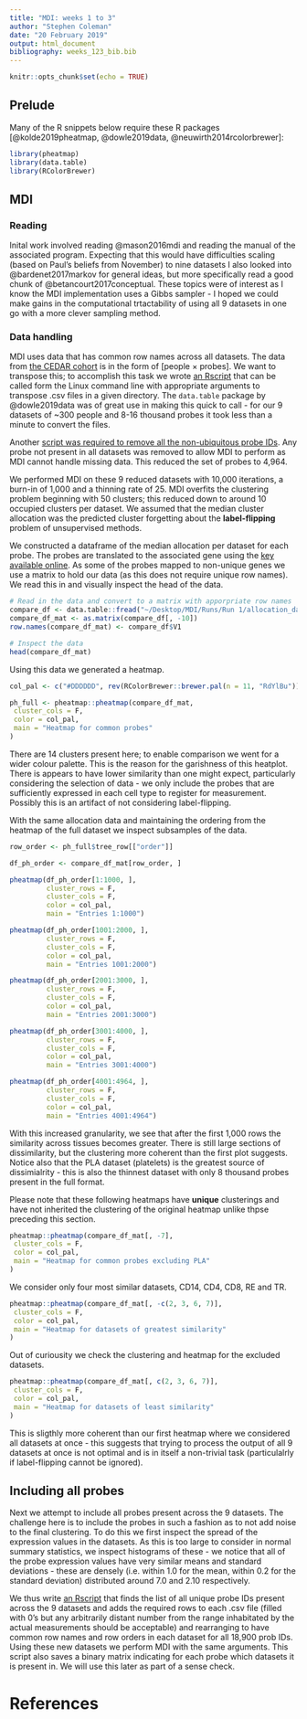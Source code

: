 ```yaml
---
title: "MDI: weeks 1 to 3"
author: "Stephen Coleman"
date: "20 February 2019"
output: html_document
bibliography: weeks_123_bib.bib
---
```


```r
knitr::opts_chunk$set(echo = TRUE)
```

## Prelude

Many of the R snippets below require these R packages [@kolde2019pheatmap, @dowle2019data, @neuwirth2014rcolorbrewer]:

```r
library(pheatmap)
library(data.table)
library(RColorBrewer)
```

## MDI

### Reading
Inital work involved reading @mason2016mdi and reading the manual of the associated program. Expecting that this would have difficulties scaling (based on Paul's beliefs from November) to nine datasets I also looked into @bardenet2017markov for general ideas, but more specifically read a good chunk of @betancourt2017conceptual. These topics were of interest as I know the MDI implementation uses a Gibbs sampler - I hoped we could make gains in the computational trtactability of using all 9 datasets in one go with a more clever sampling method.


### Data handling
MDI uses data that has common row names across all datasets. The data from [the CEDAR cohort](http://139.165.108.18/srv/genmol/permanent/1be6993fe41c12a051c9244d67c91da2be49e5dd26a6cd79f442bc006971e2ef/crohn-index.html) is in the form of [people $\times$ probes]. We want to transpose this; to accomplish this task we wrote [an Rscript](https://github.com/stcolema/ra_chris_wallace/blob/master/matrix_transposer.R) that can be called form the Linux command line with appropriate arguments to transpose .csv files in a given directory. The `data.table` package by @dowle2019data was of great use in making this quick to call - for our 9 datasets of ~300 people and 8-16 thousand probes it took less than a minute to convert the files.

Another [script was required to remove all the non-ubiquitous probe IDs](https://github.com/stcolema/ra_chris_wallace/blob/master/common_rownames_data.R). Any probe not present in all datasets was removed to allow MDI to perform as MDI cannot handle missing data. This reduced the set of probes to 4,964.

We performed MDI on these 9 reduced datasets with 10,000 iterations, a burn-in of 1,000 and a thinning rate of 25. MDI overfits the clustering problem beginning with 50 clusters; this reduced down to around 10 occupied clusters per dataset. We assumed that the median cluster allocation was the predicted cluster forgetting about the **label-flipping** problem of unsupervised methods.

We constructed a dataframe of the median allocation per dataset for each probe. The probes are translated to the associated gene using the [key available online](http://139.165.108.18/srv/genmol/permanent/1be6993fe41c12a051c9244d67c91da2be49e5dd26a6cd79f442bc006971e2ef/CEDAR_GE/Probes_good_reanno_31137_TSS.txt). As some of the probes mapped to non-unique genes we use a matrix to hold our data (as this does not require unique row names). We read this in and visually inspect the head of the data.

```r
# Read in the data and convert to a matrix with apporpriate row names
compare_df <- data.table::fread("~/Desktop/MDI/Runs/Run 1/allocation_data_run_1.csv")
compare_df_mat <- as.matrix(compare_df[, -10])
row.names(compare_df_mat) <- compare_df$V1

# Inspect the data
head(compare_df_mat)
```

Using this data we generated a heatmap.

```r
col_pal <- c("#DDDDDD", rev(RColorBrewer::brewer.pal(n = 11, "RdYlBu")))

ph_full <- pheatmap::pheatmap(compare_df_mat,
 cluster_cols = F,
 color = col_pal,
 main = "Heatmap for common probes"
)

```

There are 14 clusters present here; to enable comparison we went for a wider colour palette. This is the reason for the garishness of this heatplot. There is appears to have lower similarity than one might expect, particularly considering the selection of data - we only include the probes that are sufficiently expressed in each cell type to register for measurement. Possibly this is an artifact of not considering label-flipping. 

With the same allocation data and maintaining the ordering from the heatmap of the full dataset we inspect subsamples of the data.

```r
row_order <- ph_full$tree_row[["order"]]

df_ph_order <- compare_df_mat[row_order, ]

pheatmap(df_ph_order[1:1000, ],
         cluster_rows = F, 
         cluster_cols = F,
         color = col_pal,
         main = "Entries 1:1000")

pheatmap(df_ph_order[1001:2000, ],
         cluster_rows = F, 
         cluster_cols = F, 
         color = col_pal,
         main = "Entries 1001:2000")

pheatmap(df_ph_order[2001:3000, ], 
         cluster_rows = F, 
         cluster_cols = F, 
         color = col_pal,
         main = "Entries 2001:3000")

pheatmap(df_ph_order[3001:4000, ], 
         cluster_rows = F, 
         cluster_cols = F, 
         color = col_pal,
         main = "Entries 3001:4000")

pheatmap(df_ph_order[4001:4964, ], 
         cluster_rows = F,
         cluster_cols = F, 
         color = col_pal,
         main = "Entries 4001:4964")

```

With this increased granularity, we see that after the first 1,000 rows the similarity across tissues becomes greater. There is still large sections of dissimilarity, but the clustering more coherent than the first plot suggests. Notice also that the PLA dataset (platelets) is the greatest source of dissimialrity - this is also the thinnest dataset with only 8 thousand probes present in the full format. 

Please note that these following heatmaps have **unique** clusterings and have not inherited the clustering of the original heatmap unlike thpse preceding this section.

```r
pheatmap::pheatmap(compare_df_mat[, -7],
 cluster_cols = F,
 color = col_pal,
 main = "Heatmap for common probes excluding PLA"
)
```

We consider only four most similar datasets, CD14, CD4, CD8, RE and TR.
 
```r
pheatmap::pheatmap(compare_df_mat[, -c(2, 3, 6, 7)],
 cluster_cols = F,
 color = col_pal,
 main = "Heatmap for datasets of greatest similarity"
)
```

Out of curiousity we check the clustering and heatmap for the excluded datasets.

```r
pheatmap::pheatmap(compare_df_mat[, c(2, 3, 6, 7)],
 cluster_cols = F,
 color = col_pal,
 main = "Heatmap for datasets of least similarity"
)
```

This is sligthly more coherent than our first heatmap where we considered all datasets at once - this suggests that trying to process the output of all 9 datasets at once is not optimal and is in itself a non-trivial task (particulalrly if label-flipping cannot be ignored).

## Including all probes
Next we attempt to include all probes present across the 9 datasets. The challenge here is to include the probes in such a fashion as to not add noise to the final clustering. To do this we first inspect the spread of the expression values in the datasets. As this is too large to consider in normal summary statistics, we inspect histograms of these - we notice that all of the probe expression values have very similar means and standard deviations - these are densely (i.e. within 1.0 for the mean, within 0.2 for the standard deviation) distributed around 7.0 and 2.10 respectively.

We thus write [an Rscript](https://github.com/stcolema/ra_chris_wallace/blob/master/finad_all_probe_ids.R) that finds the list of all unique probe IDs present across the 9 datasets and adds the required rows to each .csv file (filled with 0's but any arbitrarily distant number from the range inhabitated by the actual measurements should be acceptable) and rearranging to have common row names and row orders in each dataset for all 18,900 prob IDs. Using these new datasets we perform MDI with the same arguments. This script also saves a binary matrix indicating for each probe which datasets it is present in. We will use this later as part of a sense check.

# References
